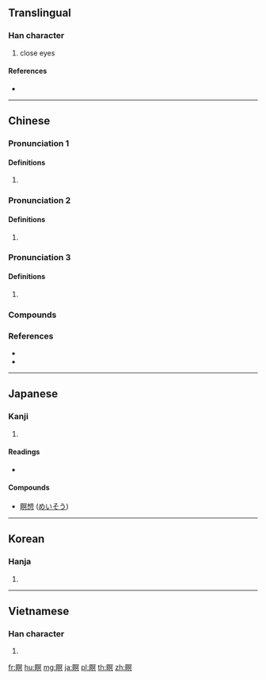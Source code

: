 {{character info/new}}
==Translingual==

===Han character===
{{Han char|rn=109|rad=目|as=10|sn=15|four=67080|canj=BUBAC}}

# close eyes

====References====
* {{Han ref|kx=0815.080|dkj=23600|dj=1228.140|hdz=42508.020|uh=7791|ud=30609|bh=BD50|bd=48464}}

----

==Chinese==
{{zh-forms}}

===Pronunciation 1===
{{zh-pron
|m=míng,mǐng
|c=ming4,ming5
|mc=y
|oc=y
|cat=
}}

====Definitions====
{{zh-hanzi}}

# {{rfdef|zh}}

===Pronunciation 2===
{{zh-pron
|m=miàn
|c=
|mc=
|oc=
|cat=
}}

====Definitions====
{{zh-hanzi}}

# {{zh-only|暝眩}}

===Pronunciation 3===
{{zh-pron
|m=
|c=min6
|mc=
|oc=
|cat=
}}

====Definitions====
{{zh-hanzi}}

# {{rfdef|zh}}

===Compounds===
{{zh-der|一瞑不視|不瞑|不瞑目|榆瞑豆重|死不瞑目|死也瞑目|死亦瞑目|甘心瞑目|瞑子裡|瞑想|瞑目|瞑目寧心|瞑目而逝|瞑眩|瞑瞑|豆重榆瞑}}

===References===
* {{R:twedu|A02796}}
* {{R:yue:Hanzi}}

{{attention|zh|please check}}

----

==Japanese==

===Kanji===
{{ja-kanji|grade=uc|rs=目10}}

# {{defn|lang=ja|sort=目10}}

====Readings====
* {{ja-readings|goon=[[みょう]] (myō), [[めん]] (men), [[みん]] (min)|kanon=[[べん]] (ben), [[めい]] (mei)|kun=[[つぶる|つぶ.る]] (tsubu.ru), [[つむる|つむ.る]] (tsumu.ru), [[くらい|くら.い]] (kura.i)}}

====Compounds====
* [[瞑想]] ([[めいそう]])

----

==Korean==

===Hanja===
{{ko-hanja|hangeul=[[명]], [[면]]|eumhun=|rv=myeong, myeon|mr=myŏng, myŏn|y=myeng, myen}}

# {{defn|lang=ko|sort=目10}}

----

==Vietnamese==

===Han character===
{{vi-hantu|thằn|rs=目10}}

# {{defn|lang=vi|sort=目10}}

[[fr:瞑]]
[[hu:瞑]]
[[mg:瞑]]
[[ja:瞑]]
[[pl:瞑]]
[[th:瞑]]
[[zh:瞑]]